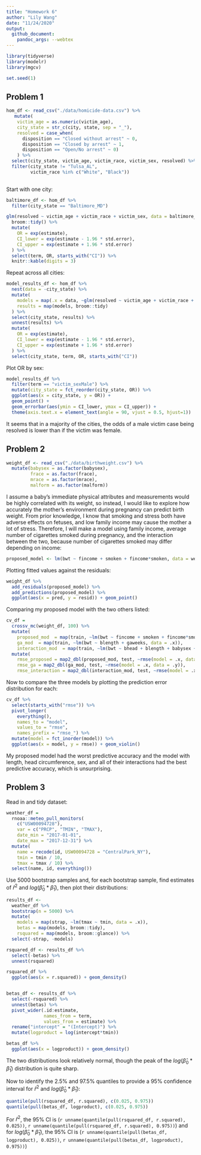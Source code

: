 ```yaml
---
title: "Homework 6"
author: "Lily Wang"
date: "11/24/2020"
output: 
  github_document:
    pandoc_args: --webtex
---
```


```r
library(tidyverse)
library(modelr)
library(mgcv)

set.seed(1)
```

## Problem 1

```r
hom_df <- read_csv("./data/homicide-data.csv") %>% 
   mutate(
    victim_age = as.numeric(victim_age),
    city_state = str_c(city, state, sep = "_"),
    resolved = case_when(
      disposition == "Closed without arrest" ~ 0,
      disposition == "Closed by arrest" ~ 1,
      disposition == "Open/No arrest" ~ 0)
    ) %>% 
  select(city_state, victim_age, victim_race, victim_sex, resolved) %>% 
  filter(city_state != "Tulsa_AL",
         victim_race %in% c("White", "Black"))
  
```

Start with one city: 

```r
baltimore_df <- hom_df %>% 
  filter(city_state == "Baltimore_MD")

glm(resolved ~ victim_age + victim_race + victim_sex, data = baltimore_df, family = binomial()) %>% 
  broom::tidy() %>% 
  mutate(
    OR = exp(estimate),
    CI_lower = exp(estimate - 1.96 * std.error),
    CI_upper = exp(estimate + 1.96 * std.error)
  ) %>% 
  select(term, OR, starts_with("CI")) %>% 
  knitr::kable(digits = 3)
```

Repeat across all cities:

```r
model_results_df <- hom_df %>% 
  nest(data = -city_state) %>% 
  mutate(
    models = map(.x = data, ~glm(resolved ~ victim_age + victim_race + victim_sex, data = .x, family = binomial())),
    results = map(models, broom::tidy)
  ) %>% 
  select(city_state, results) %>% 
  unnest(results) %>% 
  mutate(
    OR = exp(estimate),
    CI_lower = exp(estimate - 1.96 * std.error),
    CI_upper = exp(estimate + 1.96 * std.error)
  ) %>% 
  select(city_state, term, OR, starts_with("CI"))
```

Plot OR by sex:

```r
model_results_df %>% 
  filter(term == "victim_sexMale") %>% 
  mutate(city_state = fct_reorder(city_state, OR)) %>% 
  ggplot(aes(x = city_state, y = OR)) + 
  geom_point() +
  geom_errorbar(aes(ymin = CI_lower, ymax = CI_upper)) +
  theme(axis.text.x = element_text(angle = 90, vjust = 0.5, hjust=1))
```

It seems that in a majority of the cities, the odds of a male victim case being resolved is lower than if the victim was female.


## Problem 2

```r
weight_df <- read_csv("./data/birthweight.csv") %>% 
  mutate(babysex = as.factor(babysex),
         frace = as.factor(frace),
         mrace = as.factor(mrace),
         malform = as.factor(malform))
```

I assume a baby's immediate physical attributes and measurements would be highly correlated with its weight, so instead, I would like to explore how accurately the mother's environment during pregnancy can predict birth weight. From prior knowledge, I know that smoking and stress both have adverse effects on fetuses, and low family income may cause the mother a lot of stress. Therefore, I will make a model using family income, average number of cigarettes smoked during pregnancy, and the interaction between the two, because number of cigarettes smoked may differ depending on income:

```r
proposed_model <- lm(bwt ~ fincome + smoken + fincome*smoken, data = weight_df)
```

Plotting fitted values against the residuals:

```r
weight_df %>% 
  add_residuals(proposed_model) %>% 
  add_predictions(proposed_model) %>% 
  ggplot(aes(x = pred, y = resid)) + geom_point()
```

Comparing my proposed model with the two others listed:

```r
cv_df = 
  crossv_mc(weight_df, 100) %>% 
  mutate(
    proposed_mod  = map(train, ~lm(bwt ~ fincome + smoken + fincome*smoken, data = .x)),
    ga_mod  = map(train, ~lm(bwt ~ blength + gaweeks, data = .x)),
    interaction_mod  = map(train, ~lm(bwt ~ bhead + blength + babysex + bhead*blength + bhead*babysex + blength*babysex + bhead*blength*babysex, data = .x))) %>% 
  mutate(
    rmse_proposed = map2_dbl(proposed_mod, test, ~rmse(model = .x, data = .y)),
    rmse_ga = map2_dbl(ga_mod, test, ~rmse(model = .x, data = .y)),
    rmse_interaction = map2_dbl(interaction_mod, test, ~rmse(model = .x, data = .y)))
```

Now to compare the three models by plotting the prediction error distribution for each:

```r
cv_df %>% 
  select(starts_with("rmse")) %>% 
  pivot_longer(
    everything(),
    names_to = "model", 
    values_to = "rmse",
    names_prefix = "rmse_") %>% 
  mutate(model = fct_inorder(model)) %>% 
  ggplot(aes(x = model, y = rmse)) + geom_violin()
```

My proposed model had the worst predictive accuracy and the model with length, head circumference, sex, and all of their interactions had the best predictive accuracy, which is unsurprising. 

## Problem 3

Read in and tidy dataset:

```r
weather_df = 
  rnoaa::meteo_pull_monitors(
    c("USW00094728"),
    var = c("PRCP", "TMIN", "TMAX"), 
    date_min = "2017-01-01",
    date_max = "2017-12-31") %>%
  mutate(
    name = recode(id, USW00094728 = "CentralPark_NY"),
    tmin = tmin / 10,
    tmax = tmax / 10) %>%
  select(name, id, everything())
```

Use 5000 bootstrap samples and, for each bootstrap sample, find estimates of $\hat{r}^2$ and $log(\hat\beta_0 * \hat\beta_1)$, then plot their distributions:

```r
results_df <-
  weather_df %>% 
  bootstrap(n = 5000) %>% 
  mutate(
    models = map(strap, ~lm(tmax ~ tmin, data = .x)),
    betas = map(models, broom::tidy),
    rsquared = map(models, broom::glance)) %>%  
  select(-strap, -models) 

rsquared_df <- results_df %>% 
  select(-betas) %>% 
  unnest(rsquared)

rsquared_df %>%
  ggplot(aes(x = r.squared)) + geom_density()


betas_df <- results_df %>% 
  select(-rsquared) %>% 
  unnest(betas) %>% 
  pivot_wider(.id:estimate,
              names_from = term,
              values_from = estimate) %>% 
  rename("intercept" = "(Intercept)") %>% 
  mutate(logproduct = log(intercept*tmin))

betas_df %>% 
  ggplot(aes(x = logproduct)) + geom_density()

```

The two distributions look relatively normal, though the peak of the $log(\hat\beta_0 * \hat\beta_1)$ distribution is quite sharp.

Now to identify the 2.5% and 97.5% quantiles to provide a 95% confidence interval for $\hat{r}^2$ and $log(\hat\beta_0 * \hat\beta_1)$:

```r
quantile(pull(rsquared_df, r.squared), c(0.025, 0.975))
quantile(pull(betas_df, logproduct), c(0.025, 0.975))
```

For $\hat{r}^2$, the 95% CI is (`r unname(quantile(pull(rsquared_df, r.squared), 0.025))`, `r unname(quantile(pull(rsquared_df, r.squared), 0.975))`) and for $log(\hat\beta_0 * \hat\beta_1)$, the 95% CI is (`r unname(quantile(pull(betas_df, logproduct), 0.025))`, `r unname(quantile(pull(betas_df, logproduct), 0.975))`)